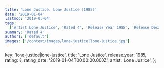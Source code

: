 ```yaml
---
title: 'Lone Justice: Lone Justice (1985)'
date: '2019-01-04'
lastmod: '2019-01-04'
tags:
  ['Artist Lone Justice', 'Rated 4', 'Release Year 1985', 'Release Decade 1980']
summary: 'Rated 4'
authors: ['default']
images: ['/content/images/lone-justice|lone-justice.jpg']
---
```


  key: 'lone-justice|lone-justice',
  title: 'Lone Justice',
  release_year: 1985,
  rating: 8,
  rating_date: '2019-01-04T00:00:00.000Z',
  artist: 'Lone Justice',
};

<MusicRating data={data} />
